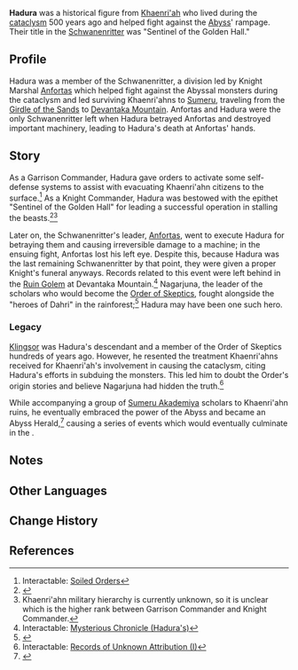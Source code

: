 {{Character Infobox
|type             = Mentioned
|image            = <!-- NPC Hadura.png -->
|realname         = <!-- Optional, if different from in-game name -->
|deceased         = Executed by Anfortas 500 years ago
|region           = Khaenri'ah
|affiliation      = Schwanenritter
|title            = Sentinel of the Golden Hall
|title2           = Knight Commander

|ancestry         = <!-- Clan/family -->
|father           = 
|mother           = 
|spouse           = 
|sibling          = 
|child            = 
|relative         = Klingsor
|relativeNote     = descendant

|voiceEN          = 
|voiceCN          = 
|voiceJP          = 
|voiceKR          = 
|dialoguereward   = 
}}
'''Hadura''' was a historical figure from [[Khaenri'ah]] who lived during the [[cataclysm]] 500 years ago and helped fight against the [[Abyss]]' rampage. Their title in the [[Schwanenritter]] was "Sentinel of the Golden Hall."

==Profile==
Hadura was a member of the Schwanenritter, a division led by Knight Marshal [[Anfortas]] which helped fight against the Abyssal monsters during the cataclysm and led surviving Khaenri'ahns to [[Sumeru]], traveling from the [[Girdle of the Sands]] to [[Devantaka Mountain]]. Anfortas and Hadura were the only Schwanenritter left when Hadura betrayed Anfortas and destroyed important machinery, leading to Hadura's death at Anfortas' hands.
<!--
===Appearance===
''(To be added.)''
-->
==Story==
As a Garrison Commander, Hadura gave orders to activate some self-defense systems to assist with evacuating Khaenri'ahn citizens to the surface.<ref>Interactable: [[Realm of Farakhkert#Soiled Orders|Soiled Orders]]</ref> As a Knight Commander, Hadura was bestowed with the epithet "Sentinel of the Golden Hall" for leading a successful operation in stalling the beasts.<ref>{{Ref/Quest|Afratu's Dilemma|note=optional interactable Old Orders|quote='''Old Orders:''' ...Knight Commander Hadura, who has successfully led the operation to stall the beasts, is hereby conferred the title of "Sentinel of the Golden Hall"...}}</ref><ref group="Note">Khaenri'ahn military hierarchy is currently unknown, so it is unclear which is the higher rank between Garrison Commander and Knight Commander.</ref>

Later on, the Schwanenritter's leader, [[Anfortas]], went to execute Hadura for betraying them and causing irreversible damage to a machine; in the ensuing fight, Anfortas lost his left eye. Despite this, because Hadura was the last remaining Schwanenritter by that point, they were given a proper Knight's funeral anyways. Records related to this event were left behind in the [[Ruin Golem (Devantaka Mountain)|Ruin Golem]] at Devantaka Mountain.<ref>Interactable: [[Ruin Golem (Devantaka Mountain)#Hadura's|Mysterious Chronicle (Hadura's)]]</ref> Nagarjuna, the leader of the scholars who would become the [[Order of Skeptics]], fought alongside the "heroes of Dahri" in the rainforest;<ref>{{Ref/Quest|The Hymn of Tir Yazad (Part 2)}}</ref> Hadura may have been one such hero.

===Legacy===
[[Klingsor]] was Hadura's descendant and a member of the Order of Skeptics hundreds of years ago. However, he resented the treatment Khaenri'ahns received for Khaenri'ah's involvement in causing the cataclysm, citing Hadura's efforts in subduing the monsters. This led him to doubt the Order's origin stories and believe Nagarjuna had hidden the truth.<ref>Interactable: [[Records of Unknown Attribution#Records of Unknown Attribution (I)|Records of Unknown Attribution (I)]]</ref>

While accompanying a group of [[Sumeru Akademiya]] scholars to Khaenri'ahn ruins, he eventually embraced the power of the Abyss and became an Abyss Herald,<ref>{{Ref/Quest|The Hymn of Tir Yazad (Part 1)}}</ref> causing a series of events which would eventually culminate in the {{Quest|Khvarena of Good and Evil}}.
<!-- 
==Trivia==
-->

==Notes==
{{Reflist|note=1}}

==Other Languages==
{{Other Languages|default_hidden=1
|en      = Hadura
|zhs     = 海杜菈
|zhs_rm  = Hǎidùlā
|zht     = 海杜菈
|zht_rm  = Hǎidùlā
|ja      = ハデュラ
|ja_rm   = Hadyura
|ko      = 하두라
|es      = Hadura
|fr      = Hadura
|ru      = Хадура
|th      = Hadura
|vi      = Hadura
|de      = Hadura
|id      = Hadura
|pt      = Hadura
|tr      = Hadura
|it      = Hadura
}}

==Change History==
{{Change History|introduced=3.0}}

==References==
{{Reflist}}